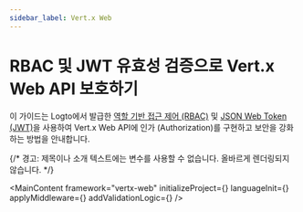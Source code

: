 ```yaml
---
sidebar_label: Vert.x Web
---
```




# RBAC 및 JWT 유효성 검증으로 Vert.x Web API 보호하기

이 가이드는 Logto에서 발급한 [역할 기반 접근 제어 (RBAC)](/authorization/role-based-access-control) 및 [JSON Web Token (JWT)](https://auth.wiki/jwt)을 사용하여 Vert.x Web API에 인가 (Authorization)를 구현하고 보안을 강화하는 방법을 안내합니다.

{/* 경고: 제목이나 소개 텍스트에는 변수를 사용할 수 없습니다. 올바르게 렌더링되지 않습니다. */}

<MainContent
  framework="vertx-web"
  initializeProject={<InitProject />}
  languageInit={<Init />}
  applyMiddleware={<ApplyMiddleware />}
  addValidationLogic={<AddValidationLogic framework="vertx-web" />}
/>
